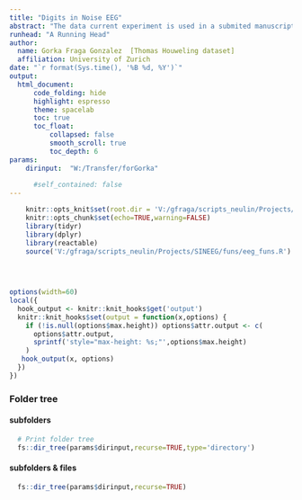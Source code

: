 ```yaml
---
title: "Digits in Noise EEG" 
abstract: "The data current experiment is used in a submited manuscript by Thomas Houweling (under review). It is set to examine associations between EEG activity and speech in noise recognition. Task requires hearing a digit name embbeded in different levels of noise and pressing the corresponding digit in a pad (digits are 1:6,8:9). <br><br> Data from N = 25 adults (after 7 subjects discarded;initial sample mean age 23.5, SD=3.9 years; 29 female)  <br><br>  Performance measures per trial are accuracy (correct/incorrect) and clarity rating (1-9 subjective scale). SNR of presentation are calibrated per individual in a pretest,  defining 3 SNR levels: SRT50 (50% correctness in calibration test), SRT-1.5db (noisier), SRT+1.5db (less noisy). <br><br> Prestimulus alpha power (8.5-12Hz) in noisy trials was higher for correct than for incorrect trials, and for those rated as clearer vs less clear. Linear mixed effect logistic regression model: accuracy ~ α power * SNR + (1|subject:digit) using source-reconstructed power found significant prediction in a left posterior temporal area in -300  to -50 ms. Interaction with stimuli difficulty: positive influence of alpha for recognizing clearer targets, but negative influence for the less clear targets." 
runhead: "A Running Head"
author:
  name: Gorka Fraga Gonzalez  [Thomas Houweling dataset]
  affiliation: University of Zurich 
date: "`r format(Sys.time(), '%B %d, %Y')`"
output: 
  html_document:
      code_folding: hide
      highlight: espresso
      theme: spacelab
      toc: true
      toc_float:
          collapsed: false
          smooth_scroll: true
          toc_depth: 6
params:
    dirinput:  "W:/Transfer/forGorka"
        
      #self_contained: false
---
```



```r
 
    knitr::opts_knit$set(root.dir = 'V:/gfraga/scripts_neulin/Projects/SINEEG')    
    knitr::opts_chunk$set(echo=TRUE,warning=FALSE)
    library(tidyr)
    library(dplyr)
    library(reactable)
    source('V:/gfraga/scripts_neulin/Projects/SINEEG/funs/eeg_funs.R')
    

    
```

```r
options(width=60)
local({
  hook_output <- knitr::knit_hooks$get('output')
  knitr::knit_hooks$set(output = function(x,options) {
    if (!is.null(options$max.height)) options$attr.output <- c(
      options$attr.output,
      sprintf('style="max-height: %s;"',options$max.height)
    )
   hook_output(x, options)    
  })
})

```

### Folder tree {.tabset}
#### subfolders
```r
  
  # Print folder tree    
  fs::dir_tree(params$dirinput,recurse=TRUE,type='directory')

```
#### subfolders & files
```r
  fs::dir_tree(params$dirinput,recurse=TRUE)
```


<!-- ####  file overview -->
<!-- ```{r, out.width='1000px'} -->


<!--    # Read all files -->
<!--   files <- gsub(".*\\EEG_SIN/", "", dir(params$dirinput,recursive =TRUE))  # trimmed list of subdirectories and files from main data directory  -->

<!--   # Identify unique measurements -->
<!--   measurements <- unique(sapply(strsplit(files,split='/'),'[[',1)) # first directory should indicate measurement -->
<!--   idxs <- formatC(as.numeric(sapply(strsplit(measurements,split = ' '),'[[',2)),  width = 2, format = "d", flag = "0") -->


<!--   #summary content  -->
<!--   datSummary <- list() -->
<!--   for (m in 1:length(measurements)){ -->

<!--     # search files for current measurement -->
<!--     curfiles <- files[grep(pattern = measurements[m],files)]   -->


<!--       # Apply function to summarize file (only processed file) -->
<!--       if (length(which(grepl(pattern = "*processed.vhdr$",x = curfiles)))==1) { -->

<!--               processedfile <- paste0(params$dirinput,'/',curfiles[grep(curfiles,pattern='*processed.vhdr')])  -->

<!--               #run my function -->
<!--               suppressWarnings(fun_check_eeg(processedfile)) -->
<!--               info <- cbind(dimensions, mrkrsInfo) -->

<!--               rm(processedfile) -->

<!--       } else { print(paste0('No file found for ',measurements[m])) -->
<!--        } -->

<!--       # Add to main summary table             -->
<!--       datSummary[[m]] <- cbind(paste0('M',idxs[m]), # measurement  -->
<!--                                length(which(grepl(pattern = "*processed.*.eeg*",x = curfiles))), #count processed files -->
<!--                                info) -->
<!--       colnames(datSummary[[m]])[1:2] <- c('measurement','n_processed_files') -->

<!--   } -->


<!-- datSummary <- data.table::rbindlist(datSummary,fill = TRUE) -->


<!--   # Make Interactive table to display -->
<!--    reactable(datSummary,filterable = TRUE,    -->
<!--                         defaultColDef = colDef( align = "center", minWidth = 70,headerStyle = list(background = "#f7f7f8")),   -->
<!--                         bordered = TRUE, highlight =TRUE) -->
<!-- ``` -->